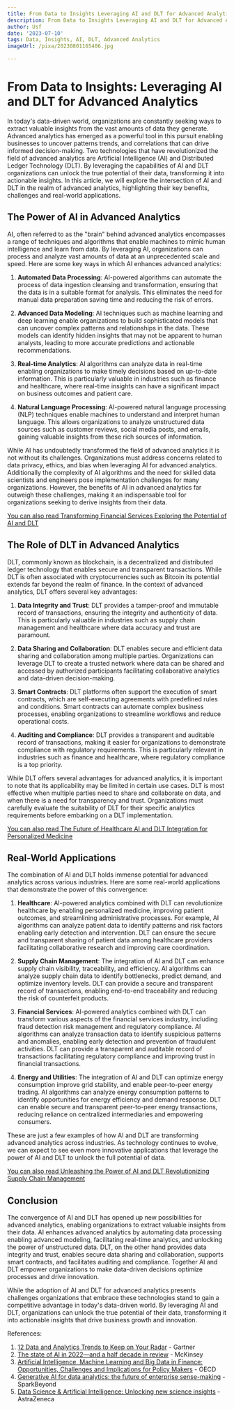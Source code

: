 ```yaml
---
title: From Data to Insights Leveraging AI and DLT for Advanced Analytics
description: From Data to Insights Leveraging AI and DLT for Advanced Analytics
author: Usf
date: '2023-07-10'
tags: Data, Insights, AI, DLT, Advanced Analytics
imageUrl: /pixa/20230801165406.jpg

---
```

# From Data to  Insights:  Leveraging AI and DLT for Advanced Analytics

In today's data-driven world, organizations are constantly seeking ways  to extract valuable  insights from the vast amounts of data they generate. Advanced analytics has  emerged as a powerful tool in  this pursuit enabling businesses  to uncover patterns  trends, and correlations that can drive informed decision-making. Two technologies that have revolutionized the field of advanced analytics are Artificial Intelligence (AI) and Distributed Ledger Technology (DLT). By leveraging the capabilities of AI and DLT organizations can unlock the true potential of their data, transforming it into actionable insights. In this article, we will explore the  intersection of AI and DLT in the realm of advanced analytics, highlighting  their key benefits, challenges and real-world applications.

## The  Power of AI in Advanced Analytics

AI,  often referred to as the "brain" behind advanced analytics encompasses a  range of techniques and algorithms that enable machines to mimic human intelligence  and learn from data. By  leveraging AI, organizations can process and analyze vast amounts of data at an unprecedented scale and  speed. Here are some  key ways  in which AI enhances advanced analytics:

1. **Automated Data Processing**: AI-powered algorithms can automate the process of data ingestion cleansing and transformation, ensuring that the data is in a suitable  format for analysis. This eliminates the need for manual data preparation saving time  and  reducing the risk of errors.

2. **Advanced Data Modeling**: AI techniques such as machine learning and deep learning enable organizations to  build sophisticated models that can uncover complex patterns and relationships in the data. These models can identify hidden  insights that may not be apparent to human analysts, leading  to  more accurate predictions and actionable recommendations.

3. **Real-time Analytics**:  AI algorithms can analyze data in real-time enabling  organizations to make timely decisions based on  up-to-date information. This  is particularly valuable in industries such as finance and healthcare, where real-time insights can have a  significant impact on business outcomes and  patient care.

4. **Natural Language Processing**: AI-powered natural  language processing (NLP) techniques enable machines to understand and interpret human language. This allows organizations to analyze unstructured data sources  such as customer  reviews,  social media posts,  and emails, gaining valuable  insights from these rich sources of information.

While  AI has undoubtedly transformed  the field of advanced analytics it  is not without its challenges.  Organizations must address concerns related to data privacy,  ethics, and bias when leveraging  AI for advanced analytics. Additionally the complexity of AI algorithms and  the need for  skilled data scientists and engineers pose implementation challenges for many organizations. However, the benefits of AI in advanced analytics  far outweigh these challenges,  making it an indispensable  tool for  organizations  seeking to derive insights from their data.

[You can also read Transforming Financial Services Exploring the Potential  of AI  and DLT](Transforming%20Financial%20Services%20Exploring%20the%20Potential%20of%20AI%20and%20DLT)


## The Role of DLT in Advanced Analytics

DLT, commonly known as blockchain, is a decentralized and distributed ledger technology that enables secure and transparent transactions. While  DLT is often associated with cryptocurrencies such as Bitcoin its  potential extends far beyond  the realm  of finance.  In the context of advanced analytics, DLT offers several key advantages:

1. **Data Integrity and Trust**: DLT provides a tamper-proof and immutable record of transactions,  ensuring the integrity and authenticity of data. This is particularly valuable in  industries such as supply chain management  and healthcare  where data accuracy and trust are paramount.

2. **Data Sharing and Collaboration**: DLT enables  secure and efficient data sharing and collaboration among multiple parties. Organizations can leverage DLT  to create a trusted network where data can be shared and accessed by authorized participants facilitating collaborative analytics and data-driven decision-making.

3. **Smart Contracts**:  DLT platforms often support  the execution  of smart contracts, which are self-executing agreements  with predefined rules and conditions. Smart  contracts can automate complex business processes, enabling organizations to streamline  workflows and reduce operational costs.

4. **Auditing and Compliance**:  DLT provides a transparent and auditable record of transactions, making it easier for organizations to demonstrate compliance  with regulatory requirements. This is particularly  relevant in industries such as finance and healthcare, where regulatory compliance is a top priority.

While DLT offers several advantages for advanced analytics, it is important to note that its applicability may be limited  in certain use cases. DLT is most effective when multiple parties  need to share and collaborate on data, and when there is a need for transparency and trust. Organizations must carefully evaluate the suitability of  DLT for their specific analytics  requirements before embarking on a DLT implementation.

[You can also read The Future of  Healthcare AI and DLT Integration for Personalized Medicine](The%20Future%20of%20Healthcare%20AI%20and%20DLT%20Integration%20for%20Personalized%20Medicine)


## Real-World Applications

The combination  of AI and DLT holds immense potential for advanced analytics across various industries. Here are  some real-world applications that demonstrate the power of this convergence:

1. **Healthcare**: AI-powered analytics combined  with DLT can revolutionize healthcare by enabling personalized  medicine, improving patient outcomes, and streamlining administrative processes. For example, AI algorithms can analyze patient data to  identify patterns and risk factors enabling early  detection and intervention. DLT can ensure the  secure and transparent sharing of patient data among healthcare providers facilitating collaborative research and improving care coordination.

2. **Supply Chain Management**: The integration of AI and  DLT can  enhance supply chain visibility, traceability, and efficiency. AI algorithms can analyze supply  chain data to identify bottlenecks, predict demand, and optimize inventory  levels. DLT can provide a secure and transparent record of transactions, enabling  end-to-end traceability and reducing the risk of counterfeit products.

3. **Financial Services**: AI-powered analytics combined with DLT can transform various aspects of the financial services industry, including fraud  detection  risk management and regulatory compliance. AI algorithms can analyze transaction data to identify suspicious patterns and anomalies, enabling early detection and  prevention of fraudulent activities. DLT can provide a transparent and auditable record of transactions facilitating regulatory  compliance and  improving trust in financial transactions.

4. **Energy and Utilities**: The integration of AI and DLT can optimize energy consumption improve grid stability, and enable  peer-to-peer energy trading. AI algorithms can  analyze  energy consumption patterns  to identify  opportunities for energy efficiency and demand response.  DLT can enable secure and transparent peer-to-peer energy transactions, reducing reliance  on centralized intermediaries and empowering consumers.

These are just a few examples of how AI and DLT are transforming advanced analytics across industries. As technology continues to evolve, we can expect to see even more innovative applications that  leverage the power of AI and  DLT to unlock the  full  potential of data.

[You can also read Unleashing the Power of AI and DLT  Revolutionizing Supply Chain Management](Unleashing%20the%20Power%20of%20AI%20and%20DLT%20Revolutionizing%20Supply%20Chain%20Management)


## Conclusion

The convergence of AI and  DLT has opened up new possibilities for advanced analytics, enabling organizations to  extract valuable insights from their data. AI  enhances advanced analytics by automating data processing enabling advanced modeling, facilitating real-time analytics, and unlocking the power of unstructured data. DLT, on the other hand provides data integrity and trust, enables secure data sharing and collaboration, supports smart contracts, and facilitates auditing and compliance. Together AI and DLT empower  organizations to make  data-driven decisions optimize processes and drive innovation.

While the adoption of AI  and DLT for advanced analytics  presents challenges organizations that embrace  these  technologies stand to gain a competitive advantage in today's data-driven  world. By leveraging AI and DLT, organizations can unlock the true potential of their data, transforming it into actionable insights that drive  business growth  and innovation.

References:

1. [12 Data and Analytics Trends to Keep on Your Radar](https://www.gartner.com/en/articles/12-data-and-analytics-trends-to-keep-on-your-radar)  - Gartner
2. [The state of AI in 2022—and a  half decade in review](https://www.mckinsey.com/capabilities/quantumblack/our-insights/the-state-of-ai-in-2022-and-a-half-decade-in-review) - McKinsey
3. [Artificial Intelligence,  Machine Learning and Big Data  in  Finance: Opportunities, Challenges and Implications for  Policy Makers](https://www.oecd.org/finance/financial-markets/Artificial-intelligence-machine-learning-big-data-in-finance.pdf) - OECD
4. [Generative AI for data analytics: the future of enterprise sense-making](https://www.sparkbeyond.com/articles/generative-ai-for-analytics-the-future-of-enterprise-sense-making) -  SparkBeyond
5. [Data Science & Artificial  Intelligence: Unlocking new science insights](https://www.astrazeneca.com/r-d/data-science-and-ai.html) - AstraZeneca